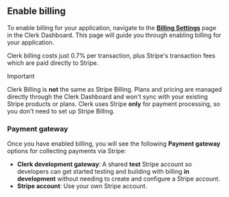 ## Enable billing

To enable billing for your application, navigate to the [**Billing Settings**](https://dashboard.clerk.com/last-active?path=billing/settings) page in the Clerk Dashboard. This page will guide you through enabling billing for your application.

Clerk billing costs just 0.7% per transaction, plus Stripe's transaction fees which are paid directly to Stripe.

> [!IMPORTANT]
> Clerk Billing is **not** the same as Stripe Billing. Plans and pricing are managed directly through the Clerk Dashboard and won't sync with your existing Stripe products or plans. Clerk uses Stripe **only** for payment processing, so you don't need to set up Stripe Billing.

### Payment gateway

Once you have enabled billing, you will see the following **Payment gateway** options for collecting payments via Stripe:

- **Clerk development gateway**: A shared **test** Stripe account so developers can get started testing and building with billing **in development** without needing to create and configure a Stripe account.
- **Stripe account**: Use your own Stripe account.
